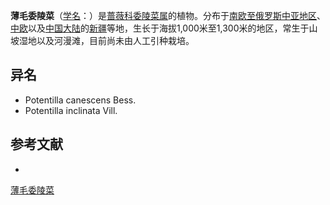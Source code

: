 {{Speciesbox
| name = 薄毛委陵菜
| status = 
| status_system = 
| image =
| genus = Potentilla
| species = inclinata
| authority = Vill.
}}

'''薄毛委陵菜'''（[[学名|学名]]：{{lang|la|''Potentilla inclinata''}}）是[[蔷薇科|蔷薇科]][[委陵菜属|委陵菜属]]的植物。分布于[[南欧至俄罗斯中亚地区|南欧至俄罗斯中亚地区]]、[[中欧|中欧]]以及[[中国大陆|中国大陆]]的[[新疆|新疆]]等地，生长于海拔1,000米至1,300米的地区，常生于山坡湿地以及河漫滩，目前尚未由人工引种栽培。

== 异名 ==
* Potentilla canescens Bess.
* Potentilla inclinata Vill.

== 参考文献 ==
<div class="references-small">
* {{cite web| url =http://www.bioinfo.cn/db05/KmzwSpecies.php?action=view&id=19176| title =薄毛委陵菜| work =《中国高等植物数据库全库》| publisher =中国科学院微生物研究所| author =昆明植物研究所| accessdate =2009-02-25| deadurl =yes| archiveurl =https://web.archive.org/web/20160305022312/http://www.bioinfo.cn/db05/KmzwSpecies.php?action=view&id=19176| archivedate =2016-03-05}}
</div>
{{Taxonbar|from=Q163158}}

[[Category:委陵菜属|薄毛委陵菜]]


{{植物小作品}}